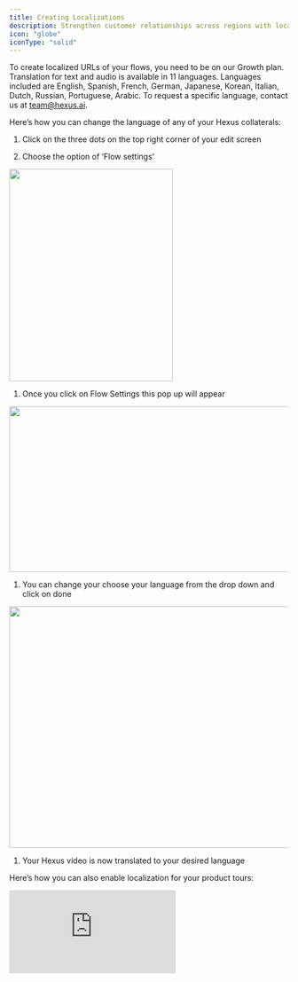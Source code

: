 ```yaml
---
title: Creating Localizations
description: Strengthen customer relationships across regions with localization capabilities available within Hexus.
icon: "globe"
iconType: "solid"
---
```


To create localized URLs of your flows, you need to be on our Growth plan. Translation for text and audio is available in 11 languages. Languages included are English, Spanish, French, German, Japanese, Korean, Italian, Dutch, Russian, Portuguese, Arabic. To request a specific language, contact us at [team@hexus.ai](mailto:team@hexus.ai).

Here’s how you can change the language of any of your Hexus collaterals:

1. Click on the three dots on the top right corner of your edit screen

2. Choose the option of ‘Flow settings’

<img height="383" width="295" src="https://lh7-rt.googleusercontent.com/docsz/AD_4nXfc0RAFuDjUu-0xG1bozuReTnKkQY5pz_K7UzBWp9kN2druMVxd9dpVmImKdzYqPARHlJgJ0dGT9stjIjo2-V9WsBniQNQc3fH6ZQ6fsPwgSzQMN19I8gponxpMLSvtQIQMsBqF?key=lKHaaJfTPGFl5sSAHKAE-7IJ" />

1. Once you click on Flow Settings this pop up will appear 

<img height="299" width="624" src="https://lh7-rt.googleusercontent.com/docsz/AD_4nXej003oBTjvFDAictDo4L6LR7e6I8l7vAWS-DBT7gVCWFlaHvoS83-wqxlQozvJmc3ODu7ycn_QRkXA3v2ugn04MgQ_g8W27bbpcp5REVy6mAU3RfAiJxafiGSd-8-zoCXZOxzZLw?key=lKHaaJfTPGFl5sSAHKAE-7IJ" />

1. You can change your choose your language from the drop down and click on done



<img height="436" width="624" src="https://lh7-rt.googleusercontent.com/docsz/AD_4nXfR5fTXhCC_XFd2r3tsXJJthZudxz1U5b53d-bDbqhufaWnyhSu4J_N7gxWqbsAu7Ydy5OKma6-iMzWw2fCk-MdMn0yRLQspIpT23VwG92RAvLpZqeekztIYMh0cggIbQrmtyJHIg?key=lKHaaJfTPGFl5sSAHKAE-7IJ" />

1. Your Hexus video is now translated to your desired language

Here’s how you can also enable localization for your product tours:

<div style={{ position: 'relative', width: '100%', paddingTop: '56.25%' }}>
  <iframe src="https://app.usehexus.com/embed/6015823b-b0d8-4c1d-bc35-d06582dfe068" title="Hexus Localization" frameborder="0" allow="accelerometer; autoplay; clipboard-write; encrypted-media; gyroscope; picture-in-picture" allowfullscreen style={{ position: 'absolute', top: 0, left: 0, width: '100%', height: '100%' }} />
</div>

Contact us for audio or video translation. Contact us for closed captions for your localized tours.

For users on a starter plan, while you cannot generate unique URLs with standard locale codes, you can still translate your flows into one of our 11 languages and share it as a unique link.

## Enable captions in different languages

Go to “Switch Template” and select the language that you want from the dropdown.

<img height="800" width="400" src="/images/caption-in-different-languages.png" />

## Enable voiceover in different languages

1. Go to the “Edit” tab

2. Open the Media Toolbar

<img height="800" width="400" src="/images/voiceover-in-different-languages.png" />

1. Enter the voiceover text in your target language.

2. Select any speaker to preview the language. All of the speakers support multilingual speech.